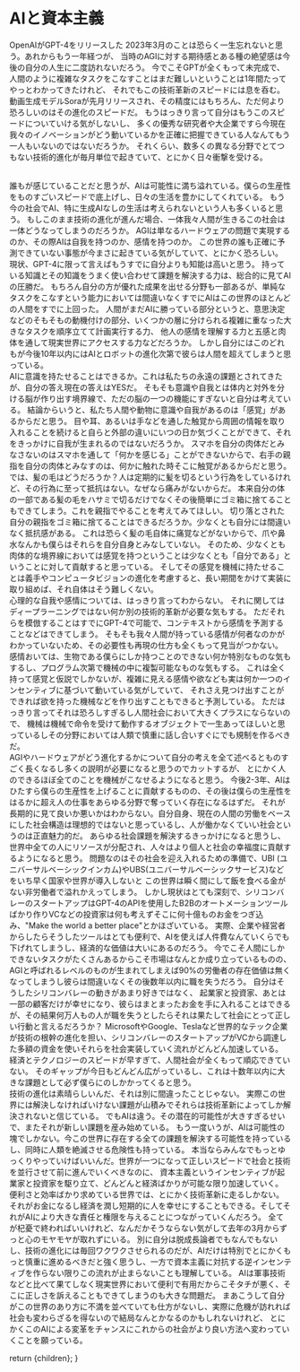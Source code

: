 
# AIと資本主義

OpenAIがGPT-4をリリースした 2023年3月のことは恐らく一生忘れないと思う。あれからもう一年経つが、
当時のAGIに対する期待感とある種の絶望感は今後の自分の人生に二度訪れないだろう。
今でこそGPTが全くもって未完成で、人間のように複雑なタスクをこなすことはまだ難しいということは1年間たってやっとわかってきたけれど、
それでもこの技術革新のスピードには息を呑む。動画生成モデルSoraが先月リリースされ、その精度にはもちろん、ただ何より恐ろしいのはその進化のスピードだ。
もうはっきり言って自分はもうこのスピードについていける気がしないし、
多くの優秀な研究者や大企業ですら今現在我々のイノベーションがどう動いているかを正確に把握できている人なんてもう一人もいないのではないだろうか。
それくらい、数多くの異なる分野でとてつもない技術的進化が毎月単位で起きていて、とにかく日々衝撃を受ける。

<br />
誰もが感じていることだと思うが、AIは可能性に満ち溢れている。僕らの生産性をものすごいスピードで底上げし、日々の生活を豊かにしてくれている。
もう今の社会でAI、特に生成AIなしの生活は考えられないという人も多くいると思う。 もしこのまま技術の進化が進んだ場合、一体我々人間が生きるこの社会は一体どうなってしまうのだろうか。
AGIは単なるハードウェアの問題で実現するのか、その際AIは自我を持つのか、感情を持つのか。
この世界の誰も正確に予測できていない事態が今まさに起きている気がしていて、とにかく恐ろしい。
<br />
現状、GPT-4に限って言えばもうすでに自分よりも知能は高いと思う。 持っている知識とその知識をうまく使い合わせて課題を解決する力は、総合的に見てAIの圧勝だ。
もちろん自分の方が優れた成果を出せる分野も一部あるが、単純なタスクをこなすという能力においては間違いなくすでにAIはこの世界のほとんどの人間をすでに上回った。
人間がまだAIに勝っている部分というと、意思決定などのそもそもの動機付けの部分、いくつかの層に分けられる複雑に重なった大きなタスクを順序立てて計画実行する力、
他人の感情を理解する力と五感と肉体を通して現実世界にアクセスする力などだろうか。
しかし自分にはこのどれもが今後10年以内にはAIとロボットの進化次第で彼らは人間を超えてしまうと思っている。
<br />
AIに意識を持たせることはできるか。これは私たちの永遠の課題とされてきたが、自分の答え現在の答えはYESだ。
そもそも意識や自我とは体内と対外を分ける脳が作り出す境界線で、ただの脳の一つの機能にすぎないと自分は考えている。
結論からいうと、私たち人間や動物に意識や自我があるのは「感覚」があるからだと思う。
目や耳、あるいは手などを通した触覚から周囲の情報を取り入れることを続けると自らと外部の違いにいつの日か気づくことができて、それをきっかけに自我が生まれるのではないだろうか。
スマホを自分の肉体だとみなさないのはスマホを通して「何かを感じる」ことができないからで、右手の親指を自分の肉体とみなすのは、何かに触れた時そこに触覚があるからだと思う。
では、髪の毛はどうだろうか？人は定期的に髪を切るという行為をしているけれど、その行為に至って抵抗はない。なぜなら痛みがないからだ。
本来自分の体の一部である髪の毛をハサミで切るだけでなくその後簡単にゴミ箱に捨てることもできてしまう。これを親指でやることを考えてみてほしい。
切り落とされた自分の親指をゴミ箱に捨てることはできるだろうか。少なくとも自分には間違いなく抵抗感がある。
これは恐らく髪の毛自体に痛覚などがないからで、爪や鼻水なんかも僕らはそれらを自分自身とみなしていない。
そのため、少なくとも肉体的な境界線においては感覚を持つということは少なくとも「自分である」ということに対して貢献すると思っている。
そしてその感覚を機械に持たせることは義手やコンピュータビジョンの進化を考慮すると、長い期間をかけて実装に取り組めば、それ自体はそう難しくない。
<br />
心理的な自我や感情については、はっきり言ってわからない。 それに関してはディープラーニングではない何か別の技術的革新が必要な気もする。
ただそれらを模倣することはすでにGPT-4で可能で、コンテキストから感情を予測することなどはできてしまう。
そもそも我々人間が持っている感情が何者なのかがわかっていないため、その必要性も再現の仕方も全くもって見当がつかない。
感情おいては、生物である僕らにしか持つことのできない何か特別なものな気もするし、プログラム次第で機械の中に複製可能なものな気もする。
これは全く持って感覚と仮説でしかないが、複雑に見える感情や欲なども実は何か一つのインセンティブに基づいて動いている気がしていて、
それさえ見つけ出すことができれば欲を持った機械などを作り出すこともできると予測している。
ただはっきり言ってそれは恐ろしすぎるし人間社会において大きくプラスにならないので、
機械は機械で命令を受けて動作するオブジェクトで一生あってほしいと思っているしその分野においては人類で慎重に話し合いすぐにでも規制を作るべきだ。
<br />
AGIやハードウェアがどう進化するかについて自分の考えを全て述べるとものすごく長くなるし多くの説明が必要になると思うのでカットするが、
とにかく人のできるほぼ全てのことを機械がこなせるようになると思う。 今後2-3年、AIはひたすら僕らの生産性を上げることに貢献するものの、その後は僕らの生産性をはるかに超え人の仕事をあらゆる分野で奪っていく存在になるはずだ。
それが長期的に見て良いか悪いかはわからない。自分自身、現在の人間の労働をベースにした社会構造は理想的ではないと思っているし、人が働かなくていい社会というのは正直魅力的だ。
あらゆる社会課題を解決するきっかけになると思うし、世界中全ての人にリソースが分配され、人々はより個人と社会の幸福度に貢献するようになると思う。
問題なのはその社会を迎え入れるための準備で、UBI (ユニバーサルベーシックインカム)やUBS(ユニバーサルベーシックサービス)などをいち早く国家や世界が導入しないと
この世界は瞬く間にして飯を食べる金がない非労働者で溢れかえってしまう。 しかし現状はとても深刻で、シリコンバレーのスタートアップはGPT-4のAPIを使用したB2Bのオートメーションツールばかり作りVCなどの投資家は何も考えずそこに何十億ものお金をつぎ込み、"Make
the world a better place"とかほざいている。 実際、企業や経営者からしたらそうしたツールはとても便利で、AIを使えば人件費なんていくらでも下げれてしまうし、経済的な価値は大いにあるのだろう。
今でこそ人間にしかできないタスクがたくさんあるからこそ市場はなんとか成り立っているものの、AGIと呼ばれるレベルのものが生まれてしまえば90%の労働者の存在価値は無くなってしまうし彼らは間違いなくその後数年以内に職を失うだろう。
自分はそうしたシリコンバレーの動きがあまり好きではなく、 起業家と投資家、あとは一部の顧客だけが幸せになり、彼らはまとまったお金を手に入れることはできるが、その結果何万人もの人が職を失うとしたらそれは果たして社会にとって正しい行動と言えるだろうか？
MicrosoftやGoogle、Teslaなど世界的なテック企業が技術の根幹の進化を担い、シリコンバレーのスタートアップがVCから調達した多額の資金を使いそれらを社会実装していく流れがどんどん加速している。
経済とテクノロジーのスピードが早すぎて、人間社会が全くもって順応できていない。 そのギャップが今日もどんどん広がっているし、これは十数年以内に大きな課題として必ず僕らにのしかかってくると思う。
<br />
技術の進化は素晴らしいんだ、それは別に間違ったことじゃない。 実際この世界には解決しなければいけない課題が山積みでそれらは技術革新によってしか解決されないと信じている。
でもAIは違う。その潜在的可能性が大きすぎるせいで、またそれが新しい課題を産み始めている。
もう一度いうが、AIは可能性の塊でしかない。今この世界に存在する全ての課題を解決する可能性を持っているし、同時に人類を絶滅させる危険性も持っている。
本当ならみんなでもっとゆっくりやっていけばいいんだ。世界が一つになって正しいスピードで社会と技術を並行させて前に進んでいくべきなのに、
資本主義というインセンティブが起業家と投資家を駆り立て、どんどんと経済ばかりが可能な限り加速していく。
便利さと効率ばかり求めている世界では、とにかく技術革新に走るしかない。それがお金になるし経済を潤し短期的に人を幸せにすることもできる。そしてそれがAIにより大きな責任と権限を与えることにつながっていくんだろう。
全てが杞憂で終わればいいけれど、なんだかそうならない気がして去年の3月からずっと心のモヤモヤが取れずにいる。
別に自分は脱成長論者でもなんでもないし、技術の進化には毎回ワクワクさせられるのだが、AIだけは特別でとにかくもっと慎重に進めるべきだと強く思うし、一方で資本主義に対抗する逆インセンティブを作らない限りこの流れが止まらないことも理解している。
AIは軍事技術などと比べて果てしなく現実世界において便利で有用だからこそタチが悪く、そこに正しさを訴えることもできてしまうのも大きな問題だ。
まあこうして自分がこの世界のあり方に不満を並べていても仕方がないし、実際に危機が訪れれば社会も変わらざるを得ないので結局なんとかなるのかもしれないけれど、
とにかくこのAIによる変革をチャンスにこれからの社会がより良い方法へ変わっていくことを願っている。

  return <MdxLayout>{children}</MdxLayout>;
}
